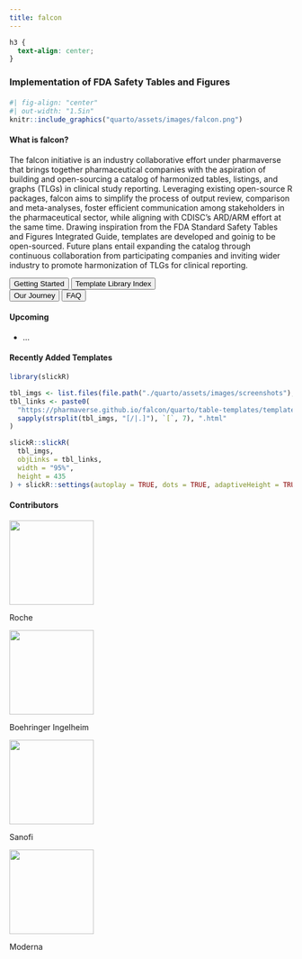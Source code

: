 ```yaml
---
title: falcon
---
```


```css
h3 {
  text-align: center;
}
```

### Implementation of FDA Safety Tables and Figures

####

```r
#| fig-align: "center"
#| out-width: "1.5in"
knitr::include_graphics("quarto/assets/images/falcon.png")
```

#### What is falcon?

The falcon initiative is an industry collaborative effort under pharmaverse that brings together pharmaceutical companies with the aspiration of building and open-sourcing a catalog of harmonized tables, listings, and graphs (TLGs) in clinical study reporting. Leveraging existing open-source R packages, falcon aims to simplify the process of output review, comparison and meta-analyses, foster efficient communication among stakeholders in the pharmaceutical sector, while aligning with CDISC's ARD/ARM effort at the same time. Drawing inspiration from the FDA Standard Safety Tables and Figures Integrated Guide, templates are developed and goinig to be open-sourced. Future plans entail expanding the catalog through continuous collaboration from participating companies and inviting wider industry to promote harmonization of TLGs for clinical reporting.

```{=html}
<div class="divButton">
<button onclick="window.location.href = 'quarto/getting_started.html';" class="button">Getting Started</button>
<button onclick="window.location.href = 'quarto/index-templates.html';" class="button">Template Library Index</button> 
</div> 

<div class="divButton">
<button onclick="window.location.href = 'quarto/our_journey.html';" class="button">Our Journey</button>
<button onclick="window.location.href = 'quarto/faq.html';" class="button">FAQ</button>
</div>
```

#### Upcoming

-   ...

#### Recently Added Templates

```r
library(slickR)

tbl_imgs <- list.files(file.path("./quarto/assets/images/screenshots"), full.names = TRUE, pattern = "png")[1:3]
tbl_links <- paste0(
  "https://pharmaverse.github.io/falcon/quarto/table-templates/template-",
  sapply(strsplit(tbl_imgs, "[/|.]"), `[`, 7), ".html"
)

slickR::slickR(
  tbl_imgs,
  objLinks = tbl_links,
  width = "95%",
  height = 435
) + slickR::settings(autoplay = TRUE, dots = TRUE, adaptiveHeight = TRUE)
```

#### Contributors

::: {layout-ncol="4"}
::: flip-card
::: flip-card-inner
::: flip-card-front
![](quarto/assets/images/logo-roche.png){width="150"}
:::

::: flip-card-back
Roche
:::
:::
:::

::: flip-card
::: flip-card-inner
::: flip-card-front
![](quarto/assets/images/logo-bi.png){width="150"}
:::

::: flip-card-back
Boehringer Ingelheim
:::
:::
:::

::: flip-card
::: flip-card-inner
::: flip-card-front
![](quarto/assets/images/logo-sanofi.png){width="150"}
:::

::: flip-card-back
Sanofi
:::
:::
:::

::: flip-card
::: flip-card-inner
::: flip-card-front
![](quarto/assets/images/logo-moderna.jpg){width="150"}
:::

::: flip-card-back
Moderna
:::
:::
:::
:::
